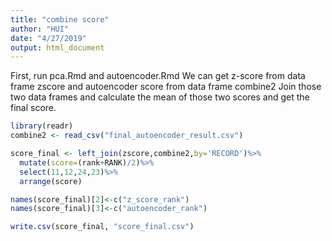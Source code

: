 ```yaml
---
title: "combine score"
author: "HUI"
date: "4/27/2019"
output: html_document
---
```


First, run pca.Rmd and autoencoder.Rmd 
We can get z-score from data frame zscore and autoencoder score from data frame combine2
Join those two data frames and calculate the mean of those two scores and get the final score.

```r
library(readr)
combine2 <- read_csv("final_autoencoder_result.csv")
```

```r
score_final <- left_join(zscore,combine2,by='RECORD')%>%
  mutate(score=(rank+RANK)/2)%>%
  select(11,12,24,23)%>%
  arrange(score)

names(score_final)[2]<-c("z_score_rank")
names(score_final)[3]<-c("autoencoder_rank")

write.csv(score_final, "score_final.csv")

```


